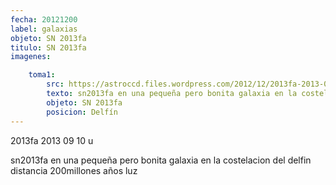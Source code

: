 ```yaml
---
fecha: 20121200
label: galaxias
objeto: SN 2013fa
titulo: SN 2013fa
imagenes:

	toma1:
		src: https://astroccd.files.wordpress.com/2012/12/2013fa-2013-09-10-u.jpg
		texto: sn2013fa en una pequeña pero bonita galaxia en la costelacion del delfin distancia 200millones años luz
		objeto: SN 2013fa
		posicion: Delfín
---
```


<Imagen src="https://astroccd.files.wordpress.com/2012/12/2013fa-2013-09-10-u.jpg" />

2013fa 2013 09 10 u

sn2013fa en una pequeña pero bonita galaxia en la costelacion del delfin distancia 200millones años luz